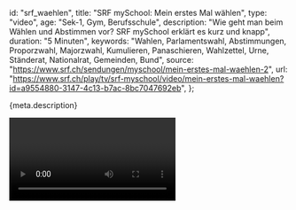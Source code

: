 
  id: "srf_waehlen",
  title: "SRF mySchool: Mein erstes Mal wählen",
  type: "video",
  age: "Sek-1, Gym, Berufsschule",
  description:
    "Wie geht man beim Wählen und Abstimmen vor? SRF mySchool erklärt es kurz und knapp",
  duration: "5 Minuten",
  keywords:
    "Wahlen, Parlamentswahl, Abstimmungen, Proporzwahl, Majorzwahl, Kumulieren, Panaschieren, Wahlzettel, Urne, Ständerat, Nationalrat, Gemeinden, Bund",
  source: "https://www.srf.ch/sendungen/myschool/mein-erstes-mal-waehlen-2",
  url:
    "https://www.srf.ch/play/tv/srf-myschool/video/mein-erstes-mal-waehlen?id=a9554880-3147-4c13-b7ac-8bc7047692eb",
};

<Ref source={meta.source}>
  <p>{meta.description}</p>
  <Video url={meta.url} />
</Ref>
